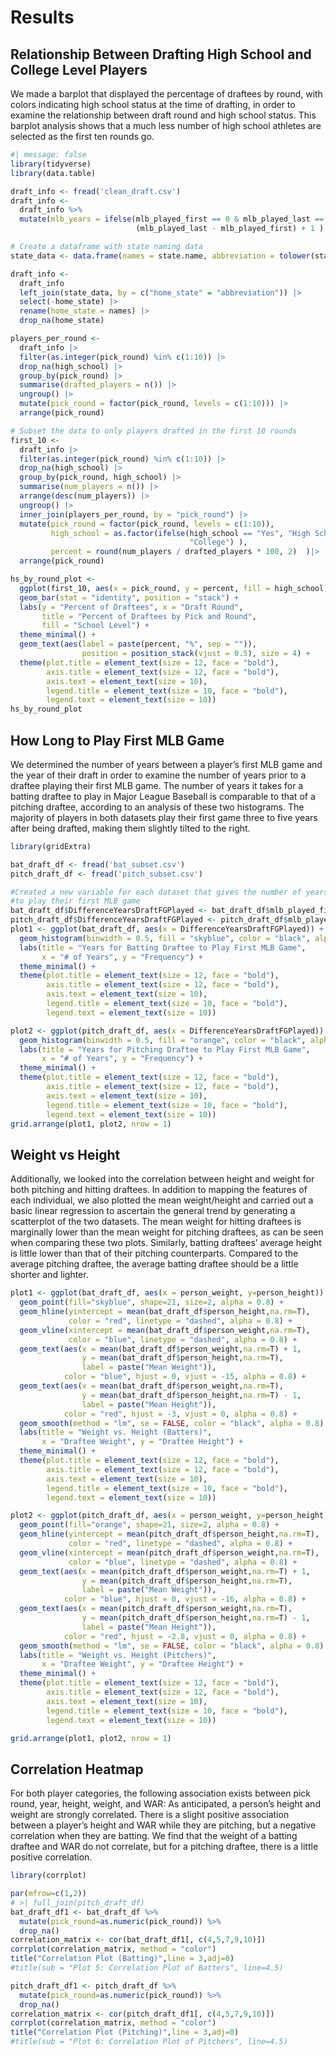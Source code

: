 # Results
## Relationship Between Drafting High School and College Level Players
We made a barplot that displayed the percentage of draftees by round, with colors indicating high school status at the time of drafting, in order to examine the relationship between draft round and high school status. This barplot analysis shows that a much less number of high school athletes are selected as the first ten rounds go.
```r
#| message: false
library(tidyverse)
library(data.table)

draft_info <- fread('clean_draft.csv')
draft_info <- 
  draft_info %>% 
  mutate(mlb_years = ifelse(mlb_played_first == 0 & mlb_played_last == 0, 0,
                            (mlb_played_last - mlb_played_first) + 1 ) )

# Create a dataframe with state naming data
state_data <- data.frame(names = state.name, abbreviation = tolower(state.abb))

draft_info <- 
  draft_info  
  left_join(state_data, by = c("home_state" = "abbreviation")) |>
  select(-home_state) |>
  rename(home_state = names) |> 
  drop_na(home_state)

players_per_round <- 
  draft_info |> 
  filter(as.integer(pick_round) %in% c(1:10)) |> 
  drop_na(high_school) |> 
  group_by(pick_round) |> 
  summarise(drafted_players = n()) |> 
  ungroup() |> 
  mutate(pick_round = factor(pick_round, levels = c(1:10))) |> 
  arrange(pick_round)

# Subset the data to only players drafted in the first 10 rounds
first_10 <- 
  draft_info |> 
  filter(as.integer(pick_round) %in% c(1:10)) |> 
  drop_na(high_school) |> 
  group_by(pick_round, high_school) |> 
  summarise(num_players = n()) |> 
  arrange(desc(num_players)) |> 
  ungroup() |> 
  inner_join(players_per_round, by = "pick_round") |> 
  mutate(pick_round = factor(pick_round, levels = c(1:10)),
         high_school = as.factor(ifelse(high_school == "Yes", "High School", 
                                        "College") ),
         percent = round(num_players / drafted_players * 100, 2)  )|> 
  arrange(pick_round)

hs_by_round_plot <-
  ggplot(first_10, aes(x = pick_round, y = percent, fill = high_school)) +
  geom_bar(stat = "identity", position = "stack") +
  labs(y = "Percent of Draftees", x = "Draft Round", 
       title = "Percent of Draftees by Pick and Round",
       fill = "School Level") +
  theme_minimal() +
  geom_text(aes(label = paste(percent, "%", sep = "")), 
                position = position_stack(vjust = 0.5), size = 4) +
  theme(plot.title = element_text(size = 12, face = "bold"),
        axis.title = element_text(size = 12, face = "bold"),
        axis.text = element_text(size = 10),
        legend.title = element_text(size = 10, face = "bold"),
        legend.text = element_text(size = 10))
hs_by_round_plot
```
## How Long to Play First MLB Game
We determined the number of years between a player's first MLB game and the year of their draft in order to examine the number of years prior to a draftee playing their first MLB game. The number of years it takes for a batting draftee to play in Major League Baseball is comparable to that of a pitching draftee, according to an analysis of these two histograms. The majority of players in both datasets play their first game three to five years after being drafted, making them slightly tilted to the right.
```r
library(gridExtra)

bat_draft_df <- fread('bat_subset.csv')
pitch_draft_df <- fread('pitch_subset.csv')

#Created a new variable for each dataset that gives the number of years it took for a player 
#to play their first MLB game
bat_draft_df$DifferenceYearsDraftFGPlayed <- bat_draft_df$mlb_played_first - bat_draft_df$year
pitch_draft_df$DifferenceYearsDraftFGPlayed <- pitch_draft_df$mlb_played_first - pitch_draft_df$year
plot1 <- ggplot(bat_draft_df, aes(x = DifferenceYearsDraftFGPlayed)) +
  geom_histogram(binwidth = 0.5, fill = "skyblue", color = "black", alpha = 0.8) +
  labs(title = "Years for Batting Draftee to Play First MLB Game", 
       x = "# of Years", y = "Frequency") +
  theme_minimal() +
  theme(plot.title = element_text(size = 12, face = "bold"),
        axis.title = element_text(size = 12, face = "bold"),
        axis.text = element_text(size = 10),
        legend.title = element_text(size = 10, face = "bold"),
        legend.text = element_text(size = 10))

plot2 <- ggplot(pitch_draft_df, aes(x = DifferenceYearsDraftFGPlayed)) +
  geom_histogram(binwidth = 0.5, fill = "orange", color = "black", alpha = 0.8) +
  labs(title = "Years for Pitching Draftee to Play First MLB Game", 
       x = "# of Years", y = "Frequency") + 
  theme_minimal() +
  theme(plot.title = element_text(size = 12, face = "bold"),
        axis.title = element_text(size = 12, face = "bold"),
        axis.text = element_text(size = 10),
        legend.title = element_text(size = 10, face = "bold"),
        legend.text = element_text(size = 10))
grid.arrange(plot1, plot2, nrow = 1)
```
## Weight vs Height
Additionally, we looked into the correlation between height and weight for both pitching and hitting draftees. In addition to mapping the features of each individual, we also plotted the mean weight/height and carried out a basic linear regression to ascertain the general trend by generating a scatterplot of the two datasets. The mean weight for hitting draftees is marginally lower than the mean weight for pitching draftees, as can be seen when comparing these two plots. Similarly, batting draftees' average height is little lower than that of their pitching counterparts. Compared to the average pitching draftee, the average batting draftee should be a little shorter and lighter.
```r
plot1 <- ggplot(bat_draft_df, aes(x = person_weight, y=person_height)) +
  geom_point(fill="skyblue", shape=21, size=2, alpha = 0.8) +
  geom_hline(yintercept = mean(bat_draft_df$person_height,na.rm=T), 
             color = "red", linetype = "dashed", alpha = 0.8) + 
  geom_vline(xintercept = mean(bat_draft_df$person_weight,na.rm=T), 
             color = "blue", linetype = "dashed", alpha = 0.8) +
  geom_text(aes(x = mean(bat_draft_df$person_weight,na.rm=T) + 1, 
                y = mean(bat_draft_df$person_height,na.rm=T), 
                label = paste("Mean Weight")), 
            color = "blue", hjust = 0, vjust = -15, alpha = 0.8) +  
  geom_text(aes(x = mean(bat_draft_df$person_weight,na.rm=T), 
                y = mean(bat_draft_df$person_height,na.rm=T) - 1, 
                label = paste("Mean Height")), 
            color = "red", hjust = -3, vjust = 0, alpha = 0.8) +  
  geom_smooth(method = "lm", se = FALSE, color = "black", alpha = 0.8) +
  labs(title = "Weight vs. Height (Batters)", 
       x = "Draftee Weight", y = "Draftee Height") +
  theme_minimal() +
  theme(plot.title = element_text(size = 12, face = "bold"),
        axis.title = element_text(size = 12, face = "bold"),
        axis.text = element_text(size = 10),
        legend.title = element_text(size = 10, face = "bold"),
        legend.text = element_text(size = 10))

plot2 <- ggplot(pitch_draft_df, aes(x = person_weight, y=person_height)) +
  geom_point(fill="orange", shape=21, size=2, alpha = 0.8) +
  geom_hline(yintercept = mean(pitch_draft_df$person_height,na.rm=T), 
             color = "red", linetype = "dashed", alpha = 0.8) + 
  geom_vline(xintercept = mean(pitch_draft_df$person_weight,na.rm=T), 
             color = "blue", linetype = "dashed", alpha = 0.8) +
  geom_text(aes(x = mean(pitch_draft_df$person_weight,na.rm=T) + 1, 
                y = mean(pitch_draft_df$person_height,na.rm=T), 
                label = paste("Mean Weight")), 
            color = "blue", hjust = 0, vjust = -16, alpha = 0.8) +  
  geom_text(aes(x = mean(pitch_draft_df$person_weight,na.rm=T), 
                y = mean(pitch_draft_df$person_height,na.rm=T) - 1, 
                label = paste("Mean Height")), 
            color = "red", hjust = -2.8, vjust = 0, alpha = 0.8) +  
  geom_smooth(method = "lm", se = FALSE, color = "black", alpha = 0.8) +
  labs(title = "Weight vs. Height (Pitchers)", 
       x = "Draftee Weight", y = "Draftee Height") +
  theme_minimal() +
  theme(plot.title = element_text(size = 12, face = "bold"),
        axis.title = element_text(size = 12, face = "bold"),
        axis.text = element_text(size = 10),
        legend.title = element_text(size = 10, face = "bold"),
        legend.text = element_text(size = 10))

grid.arrange(plot1, plot2, nrow = 1)
```
## Correlation Heatmap
For both player categories, the following association exists between pick round, year, height, weight, and WAR: As anticipated, a person's height and weight are strongly correlated. There is a slight positive association between a player's height and WAR while they are pitching, but a negative correlation when they are batting. We find that the weight of a batting draftee and WAR do not correlate, but for a pitching draftee, there is a little positive correlation.

```r
library(corrplot)

par(mfrow=c(1,2))
# >| full_join(pitch_draft_df)
bat_draft_df1 <- bat_draft_df %>%
  mutate(pick_round=as.numeric(pick_round)) %>% 
  drop_na()
correlation_matrix <- cor(bat_draft_df1[, c(4,5,7,9,10)]) 
corrplot(correlation_matrix, method = "color")
title("Correlation Plot (Batting)",line = 3,adj=0)
#title(sub = "Plot 5: Correlation Plot of Batters", line=4.5)

pitch_draft_df1 <- pitch_draft_df %>%
  mutate(pick_round=as.numeric(pick_round)) %>% 
  drop_na()
correlation_matrix <- cor(pitch_draft_df1[, c(4,5,7,9,10)]) 
corrplot(correlation_matrix, method = "color")
title("Correlation Plot (Pitching)",line = 3,adj=0)
#title(sub = "Plot 6: Correlation Plot of Pitchers", line=4.5)
```